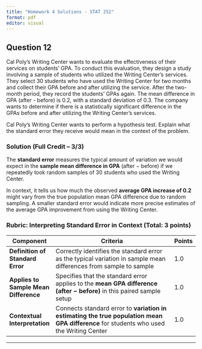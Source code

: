 ---
title: "Homework 4 Solutions - STAT 252"
format: pdf
editor: visual
---

## Question 12

Cal Poly's Writing Center wants to evaluate the effectiveness of their services on students' GPA. To conduct this evaluation, they design a study involving a sample of students who utilized the Writing Center's services. They select 30 students who have used the Writing Center for two months and collect their GPA before and after utilizing the service. After the two-month period, they record the students' GPAs again. The mean difference in GPA (after - before) is 0.2, with a standard deviation of 0.3. The company wants to determine if there is a statistically significant difference in the GPAs before and after utilizing the Writing Center's services.

Cal Poly’s Writing Center wants to perform a hypothesis test. Explain what the standard error they receive would mean in the context of the problem.

### **Solution (Full Credit – 3/3)**

The **standard error** measures the typical amount of variation we would expect in the **sample mean difference in GPA** (after − before) if we repeatedly took random samples of 30 students who used the Writing Center.

In context, it tells us how much the observed **average GPA increase of 0.2** might vary from the true population mean GPA difference due to random sampling. A smaller standard error would indicate more precise estimates of the average GPA improvement from using the Writing Center.

### **Rubric: Interpreting Standard Error in Context (Total: 3 points)**

| **Component**                         | **Criteria**                                                                                                                            | **Points** |
|---------------------------------------|-----------------------------------------------------------------------------------------------------------------------------------------|------------|
| **Definition of Standard Error**      | Correctly identifies the standard error as the typical variation in sample mean differences from sample to sample                       | 1.0        |
| **Applies to Sample Mean Difference** | Specifies that the standard error applies to the **mean GPA difference (after − before)** in this paired sample setup                   | 1.0        |
| **Contextual Interpretation**         | Connects standard error to **variation in estimating the true population mean GPA difference** for students who used the Writing Center | 1.0        |

------------------------------------------------------------------------
